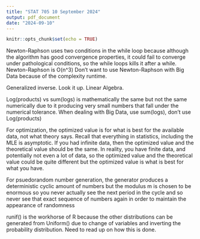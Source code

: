 ```yaml
---
title: "STAT 705 10 September 2024"
output: pdf_document
date: "2024-09-10"
---
```


```r
knitr::opts_chunk$set(echo = TRUE)
```

Newton-Raphson uses two conditions in the while loop because although the algorithm has good convergence properties, it could fail to converge under pathological conditions, so the while loops kills it after a while.
Newton-Raphson is O(n^3)
Don't want to use Newton-Raphson with Big Data because of the complexity runtime.

Generalized inverse. Look it up. Linear Algebra.

Log(products) vs sum(logs) is mathematically the same but not the same numerically due to it producing very small numbers that fall under the numerical tolerance. When dealing with Big Data, use sum(logs), don't use Log(products)


For optimization, the optimized value is for what is best for the available data, not what theory says. Recall that everything in statistics, including the MLE is asymptotic. If you had infinite data, then the optimized value and the theoretical value should be the same. In reality, you have finite data, and potentially not even a lot of data, so the optimized value and the theoretical value could be quite different but the optimized value is what is best for what you have.


For psuedorandom number generation, the generator produces a deterministic cyclic amount of numbers but the modulus m is chosen to be enormous so you never actually see the next period in the cycle and so never see that exact sequence of numbers again in order to maintain the appearance of randomness

runif() is the workhorse of R because the other distributions can be generated from Uniform() due to change of variables and inverting the probability distribution. Need to read up on how this is done.